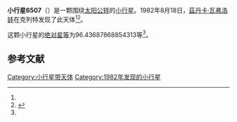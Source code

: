 {{Infobox planet
| bgcolour = #FFFFC0
| name = 6507
| symbol = 
| image = 
| caption = 
| discovery = yes
| discovery_ref = 
| discoverer = [[茲丹卡·瓦弗洛娃|茲丹卡·瓦弗洛娃]]
| discovery_site = [[克列特|克列特]] 
| discovered = 1982年8月18日
| designations = yes
| mp_name = 
| named_after = 
| alt_names = 1982 QD/ 1992 QD1
| mp_category = [[主带小行星|主带小行星]]
| orbit_ref = <ref name="a">[http://ssd.jpl.nasa.gov/sbdb.cgi?sstr=6507 6507] {{Wayback|url=http://ssd.jpl.nasa.gov/sbdb.cgi?sstr=6507 |date=20110609201011 }}，小行星數據庫瀏覽器（JPL Small-Body Database Browser）－[[美国国家航空航天局|美国国家航空航天局]]喷气推进实验室</ref>
| epoch = 2456400.5 (2013年4月18日更新)
| aphelion = {{convert|2.744648025180397|AU|km|3|abbr=on|lk=out}}
| perihelion = {{convert|1.691623925660256|AU|km|3|abbr=on}}
| semimajor = {{convert|2.218135975420326|AU|km|3|abbr=on}}
| eccentricity = 0.237366895
| period = 1206.648216 [[日|日]]<br />3.3[[儒略年|儒略年]]
| avg_speed = 
| inclination = 4.1240442553596
| asc_node = 293.3492591462082
| mean_anomaly = 
| arg_peri = 96.43687868854313
| satellites = 
| physical_characteristics = yes
| dimensions = 
| mass = 
| density = 
| surface_grav = 
| escape_velocity = 
| sidereal_day = 
| axial_tilt = 
| pole_ecliptic_lat = 
| pole_ecliptic_lon = 
| albedo = 
| temperatures= 
| temp_name1 = 
| mean_temp_1 = 
| max_temp_1 = 
| temp_name2 = 
| max_temp_2 = 
| spectral_type = 
| abs_magnitude = 96.43687868854313
}}

'''小行星6507'''（{{lang-en|6507}}）是一颗围绕[[太阳|太阳]][[公转|公转]]的[[小行星|小行星]]。1982年8月18日，[[茲丹卡·瓦弗洛娃|茲丹卡·瓦弗洛娃]]在克列特发现了此天体<ref name="a" /><ref>{{cite news|title=小行星列表|url=http://cfa-www.harvard.edu/iau/lists/NumberedMPs.txt|accessdate=2013-07-08|newspaper=哈佛大学|archive-date=2008-05-17|archive-url=https://web.archive.org/web/20080517010638/http://cfa-www.harvard.edu/iau/lists/NumberedMPs.txt|dead-url=no}}</ref>。

这颗小行星的[[绝对星等|绝对星等]]为96.43687868854313等<ref name="a" />。

==参考文献==
{{reflist}}
{{Minor Planet Number|[[小行星6506|小行星6506]]|[[小行星6508|小行星6508]]}}

{{小天体}}

[[Category:小行星带天体|Category:小行星带天体]]
[[Category:1982年发现的小行星|Category:1982年发现的小行星]]

{{asteroid-stub}}